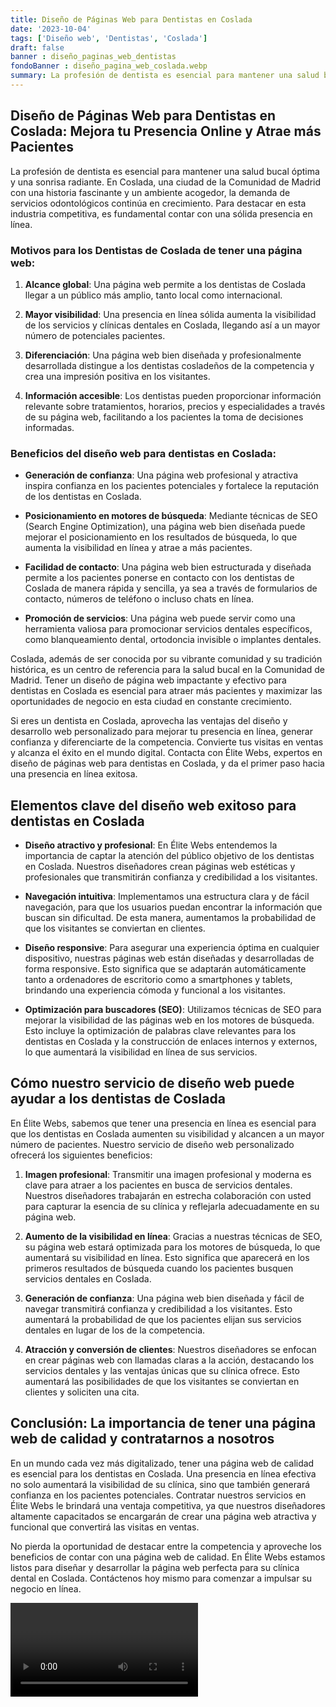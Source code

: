 ```yaml
---
title: Diseño de Páginas Web para Dentistas en Coslada
date: '2023-10-04'
tags: ['Diseño web', 'Dentistas', 'Coslada']
draft: false
banner : diseño_paginas_web_dentistas
fondoBanner : diseño_pagina_web_coslada.webp
summary: La profesión de dentista es esencial para mantener una salud bucal óptima y una sonrisa radiante. En Coslada, una ciudad de la Comunidad de Madrid con una historia fascinante y un ambiente acogedor, la demanda de servicios odontológicos continúa en crecimiento. Para destacar en esta industria competitiva, es fundamental contar con una sólida presencia en línea. 
---
```


## Diseño de Páginas Web para Dentistas en Coslada: Mejora tu Presencia Online y Atrae más Pacientes

La profesión de dentista es esencial para mantener una salud bucal óptima y una sonrisa radiante. En Coslada, una ciudad de la Comunidad de Madrid con una historia fascinante y un ambiente acogedor, la demanda de servicios odontológicos continúa en crecimiento. Para destacar en esta industria competitiva, es fundamental contar con una sólida presencia en línea. 

### Motivos para los Dentistas de Coslada de tener una página web:

1. **Alcance global**: Una página web permite a los dentistas de Coslada llegar a un público más amplio, tanto local como internacional.

2. **Mayor visibilidad**: Una presencia en línea sólida aumenta la visibilidad de los servicios y clínicas dentales en Coslada, llegando así a un mayor número de potenciales pacientes.

3. **Diferenciación**: Una página web bien diseñada y profesionalmente desarrollada distingue a los dentistas cosladeños de la competencia y crea una impresión positiva en los visitantes.

4. **Información accesible**: Los dentistas pueden proporcionar información relevante sobre tratamientos, horarios, precios y especialidades a través de su página web, facilitando a los pacientes la toma de decisiones informadas.

### Beneficios del diseño web para dentistas en Coslada:

- **Generación de confianza**: Una página web profesional y atractiva inspira confianza en los pacientes potenciales y fortalece la reputación de los dentistas en Coslada.

- **Posicionamiento en motores de búsqueda**: Mediante técnicas de SEO (Search Engine Optimization), una página web bien diseñada puede mejorar el posicionamiento en los resultados de búsqueda, lo que aumenta la visibilidad en línea y atrae a más pacientes.

- **Facilidad de contacto**: Una página web bien estructurada y diseñada permite a los pacientes ponerse en contacto con los dentistas de Coslada de manera rápida y sencilla, ya sea a través de formularios de contacto, números de teléfono o incluso chats en línea.

- **Promoción de servicios**: Una página web puede servir como una herramienta valiosa para promocionar servicios dentales específicos, como blanqueamiento dental, ortodoncia invisible o implantes dentales.

Coslada, además de ser conocida por su vibrante comunidad y su tradición histórica, es un centro de referencia para la salud bucal en la Comunidad de Madrid. Tener un diseño de página web impactante y efectivo para dentistas en Coslada es esencial para atraer más pacientes y maximizar las oportunidades de negocio en esta ciudad en constante crecimiento.

Si eres un dentista en Coslada, aprovecha las ventajas del diseño y desarrollo web personalizado para mejorar tu presencia en línea, generar confianza y diferenciarte de la competencia. Convierte tus visitas en ventas y alcanza el éxito en el mundo digital. Contacta con Élite Webs, expertos en diseño de páginas web para dentistas en Coslada, y da el primer paso hacia una presencia en línea exitosa.

<GifSeo />

<Cta />

## Elementos clave del diseño web exitoso para dentistas en Coslada

- **Diseño atractivo y profesional**: En Élite Webs entendemos la importancia de captar la atención del público objetivo de los dentistas en Coslada. Nuestros diseñadores crean páginas web estéticas y profesionales que transmitirán confianza y credibilidad a los visitantes.

- **Navegación intuitiva**: Implementamos una estructura clara y de fácil navegación, para que los usuarios puedan encontrar la información que buscan sin dificultad. De esta manera, aumentamos la probabilidad de que los visitantes se conviertan en clientes.

- **Diseño responsive**: Para asegurar una experiencia óptima en cualquier dispositivo, nuestras páginas web están diseñadas y desarrolladas de forma responsive. Esto significa que se adaptarán automáticamente tanto a ordenadores de escritorio como a smartphones y tablets, brindando una experiencia cómoda y funcional a los visitantes.

- **Optimización para buscadores (SEO)**: Utilizamos técnicas de SEO para mejorar la visibilidad de las páginas web en los motores de búsqueda. Esto incluye la optimización de palabras clave relevantes para los dentistas en Coslada y la construcción de enlaces internos y externos, lo que aumentará la visibilidad en línea de sus servicios.

## Cómo nuestro servicio de diseño web puede ayudar a los dentistas de Coslada

En Élite Webs, sabemos que tener una presencia en línea es esencial para que los dentistas en Coslada aumenten su visibilidad y alcancen a un mayor número de pacientes. Nuestro servicio de diseño web personalizado ofrecerá los siguientes beneficios:

1. **Imagen profesional**: Transmitir una imagen profesional y moderna es clave para atraer a los pacientes en busca de servicios dentales. Nuestros diseñadores trabajarán en estrecha colaboración con usted para capturar la esencia de su clínica y reflejarla adecuadamente en su página web.

2. **Aumento de la visibilidad en línea**: Gracias a nuestras técnicas de SEO, su página web estará optimizada para los motores de búsqueda, lo que aumentará su visibilidad en línea. Esto significa que aparecerá en los primeros resultados de búsqueda cuando los pacientes busquen servicios dentales en Coslada.

3. **Generación de confianza**: Una página web bien diseñada y fácil de navegar transmitirá confianza y credibilidad a los visitantes. Esto aumentará la probabilidad de que los pacientes elijan sus servicios dentales en lugar de los de la competencia.

4. **Atracción y conversión de clientes**: Nuestros diseñadores se enfocan en crear páginas web con llamadas claras a la acción, destacando los servicios dentales y las ventajas únicas que su clínica ofrece. Esto aumentará las posibilidades de que los visitantes se conviertan en clientes y soliciten una cita.

## Conclusión: La importancia de tener una página web de calidad y contratarnos a nosotros

En un mundo cada vez más digitalizado, tener una página web de calidad es esencial para los dentistas en Coslada. Una presencia en línea efectiva no solo aumentará la visibilidad de su clínica, sino que también generará confianza en los pacientes potenciales. Contratar nuestros servicios en Élite Webs le brindará una ventaja competitiva, ya que nuestros diseñadores altamente capacitados se encargarán de crear una página web atractiva y funcional que convertirá las visitas en ventas.

No pierda la oportunidad de destacar entre la competencia y aproveche los beneficios de contar con una página web de calidad. En Élite Webs estamos listos para diseñar y desarrollar la página web perfecta para su clínica dental en Coslada. Contáctenos hoy mismo para comenzar a impulsar su negocio en línea.

<Video />

<CtaBot job='Dentistas' city='Coslada'/>

<Gmaps query='Coslada+españa+maps' />
